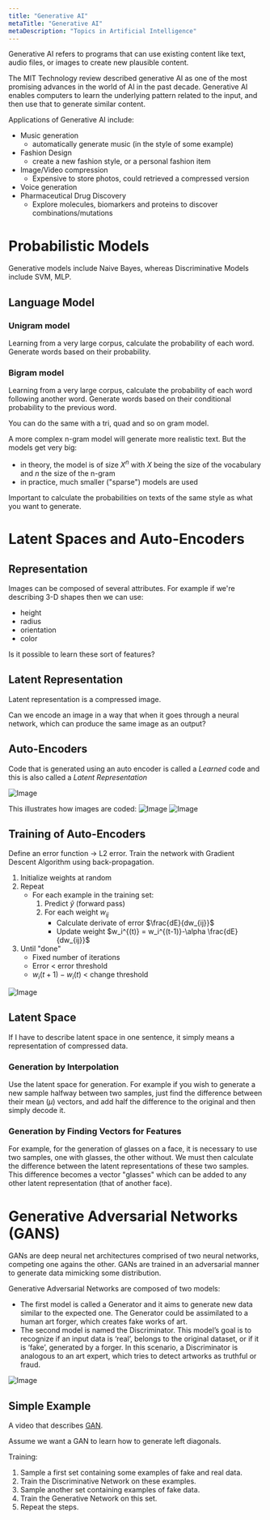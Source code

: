 ```yaml
---
title: "Generative AI"
metaTitle: "Generative AI"
metaDescription: "Topics in Artificial Intelligence"
---
```


<link
  rel="stylesheet"
  href="https://cdn.jsdelivr.net/npm/katex@0.11.0/dist/katex.min.css"
  integrity="sha384-BdGj8xC2eZkQaxoQ8nSLefg4AV4/AwB3Fj+8SUSo7pnKP6Eoy18liIKTPn9oBYNG"
  crossOrigin="anonymous"
/>

Generative AI refers to programs that can use existing content like text, audio files, or images to create new plausible content.

The MIT Technology review described generative AI as one of the most promising advances in the world of AI in the past decade. Generative AI enables computers to learn the underlying pattern related to the input, and then use that to generate similar content.

Applications of Generative AI include:
- Music generation
    - automatically generate music (in the style of some example)
- Fashion Design
    - create a new fashion style, or a personal fashion item
- Image/Video compression
    - Expensive to store photos, could retrieved a compressed version
- Voice generation
- Pharmaceutical Drug Discovery
    - Explore molecules, biomarkers and proteins to discover combinations/mutations

# Probabilistic Models

Generative models include Naive Bayes, whereas Discriminative Models include SVM, MLP.

## Language Model

### Unigram model
Learning from a very large corpus, calculate the probability of each word. Generate words based on their probability.

### Bigram model

Learning from a very large corpus, calculate the probability of each word following another word. Generate words based on their conditional probability to the previous word.

You can do the same with a tri, quad and so on gram model.

A more complex n-gram model will generate more realistic text. But the models get very big:
- in theory, the model is of size $X^n$ with $X$ being the size of the vocabulary and $n$ the size of the n-gram
- in practice, much smaller ("sparse") models are used

Important to calculate the probabilities on texts of the same style as what you want to generate.

# Latent Spaces and Auto-Encoders

## Representation

Images can be composed of several attributes. For example if we're describing 3-D shapes then we can use:
- height
- radius
- orientation
- color

Is it possible to learn these sort of features?

## Latent Representation

Latent representation is a compressed image.

Can we encode an image in a way that when it goes through a neural network, which can produce the same image as an output?

## Auto-Encoders

Code that is generated using an auto encoder is called a *Learned* code and this is also called a *Latent Representation*

![Image](https://miro.medium.com/max/700/1*MMRDQ4g3QvQNc7iJsKM9pg@2x.png)

This illustrates how images are coded:
![Image](https://miro.medium.com/max/1000/1*UdOybs9wOe3zW8vDAfj9VA@2x.png)
![Image](https://miro.medium.com/max/700/1*bY_ShNK6lBCQ3D9LYIfwJg@2x.png)

## Training of Auto-Encoders

Define an error function -> L2 error. Train the network with Gradient Descent Algorithm using back-propagation.

1. Initialize weights at random
2. Repeat
    - For each example in the training set:
        1. Predict $\hat{y}$ (forward pass)
        3. For each weight $w_{ij}$
            - Calculate derivate of error $\frac{dE}{dw_{ij}}$
            - Update weight $w_i^{(t)} = w_i^{(t-1)}-\alpha \frac{dE}{dw_{ij}}$
3. Until "done"
    - Fixed number of iterations
    - Error < error threshold
    - $w_i (t+1) - w_i(t)$ < change threshold

![Image](https://miro.medium.com/max/700/1*K4GE_EWyU1jKNJ4UmajGFQ.png)

## Latent Space

If I have to describe latent space in one sentence, it simply means a representation of compressed data.

### Generation by Interpolation

Use the latent space for generation. For example if you wish to generate a new sample halfway between two samples, just find the difference between their mean ($\mu$) vectors, and add half the difference to the original and then simply decode it.

### Generation by Finding Vectors for Features

For example, for the generation of glasses on a face, it is necessary to use two samples, one with glasses, the other without. We must then calculate the difference between the latent representations of these two samples. This difference becomes a vector "glasses" which can be added to any other latent representation (that of another face).

# Generative Adversarial Networks (GANS)

GANs are deep neural net architectures comprised of two neural networks,
competing one agains the other. GANs are trained in an adversarial manner to generate data mimicking some distribution.

Generative Adversarial Networks are composed of two models:
- The first model is called a Generator and it aims to generate new data
similar to the expected one. The Generator could be assimilated to a
human art forger, which creates fake works of art.
- The second model is named the Discriminator. This model’s goal is to
recognize if an input data is ‘real’, belongs to the original dataset, or if it is ‘fake’, generated by a forger. In this scenario, a Discriminator is analogous to an art expert, which tries to detect artworks as truthful or fraud. 

![Image](https://miro.medium.com/max/700/1*5rMmuXmAquGTT-odw-bOpw.jpeg)

## Simple Example

A video that describes [GAN](https://www.youtube.com/watch?v=8L11aMN5KY8&ab_channel=LuisSerrano).

Assume we want a GAN to learn how to generate left diagonals.

Training:
1. Sample a first set containing some examples of fake and real data.
2. Train the Discriminative Network on these examples.
3. Sample another set containing examples of fake data.
4. Train the Generative Network on this set.
5. Repeat the steps.

